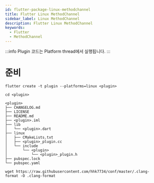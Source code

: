 ```yaml
---
id: flutter-package-linux-methodchannel
title: Flutter Linux MethodChannel
sidebar_label: Linux MethodChannel
description: Flutter Linux MethodChannel
keywords:
  - Flutter
  - MethodChannel
---
```


:::info
Plugin 코드는 Platform thread에서 실행됩니다.
:::

# 준비

```shell
flutter create -t plugin --platforms=linux <plugin>
```

```shell
cd <plugin>
```

```shell
<plugin>
├── CHANGELOG.md
├── LICENSE
├── README.md
├── <plugin>.iml
├── lib
│   └── <plugin>.dart
├── linux
│   ├── CMakeLists.txt
│   ├── <plugin>_plugin.cc
│   └── include
│       └── <plugin>
│           └── <plugin>_plugin.h
├── pubspec.lock
└── pubspec.yaml
```

```shell
wget https://raw.githubusercontent.com/hhk7734/conf/master/.clang-format -O .clang-format
```
